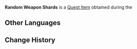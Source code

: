 {{Item Infobox
|id           = 120216
|image        = Item Parcel.png
|type         = Quest Items
|description  = The shards of some random weapon. It is unknown how they ended up so broken...
|source1      = [[Where Is the Unseen Razor?]]
}}
'''Random Weapon Shards''' is a [[Quest Item]] obtained during the {{Quest|Where Is the Unseen Razor?}}

==Other Languages==
{{Other Languages
|en      = Random Weapon Shards
|zhs     = 某种武器的「碎片」
|zhs_rm  = Mǒuzhǒng Wǔqì de "Suìpiàn"
|zht     = 某種武器的「碎片」
|zht_rm  = Mǒuzhǒng Wǔqì de "Suìpiàn"
|zh_tl   = 
|ja      = ある武器の「欠片」
|ja_rm   = Aru Buki no "Kakera"
|ja_tl   = "Shards" of a Certain Weapon
|ko      = 어떤 무기의 「조각」
|ko_rm   = Eotteon Mugi-ui "Jogak"
|ko_tl   = A Certain Weapon's "Shard"
|es      = Fragmentos de un arma
|es_tl   = Fragments of a Weapon
|fr      = Fragments d'arme
|fr_tl   = Weapon Shards
|ru      = Осколки некого оружия
|ru_tl   = Shards of Some Weapon

|th      = "ชิ้นส่วน" ของอาวุธบางอย่าง
|th_rm   = 
|th_tl   = 
|vi      = "Mảnh" Vũ Khí Nào Đó
|vi_tl   = 
|de      = „Bruchstück“ einer Waffe
|de_tl   = "Shard" of a Weapon
|id      = Pecahan Senjata Acak
|id_tl   = Random Weapon Shards
|pt      = Fragmento de Alguma Arma
|pt_tl   = 
|tr      = Rastgele Silah Parçaları
|tr_tl   = 
|it      = Frammenti d'arma imprecisati
|it_tl   = Unspecified Weapon Fragments
}}

==Change History==
{{Change History|3.3}}